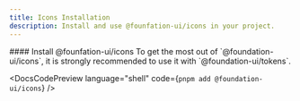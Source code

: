 ```yaml
---
title: Icons Installation
description: Install and use @founfation-ui/icons in your project.
---
```


<DocsSection>
#### Install @founfation-ui/icons

<DocsTextBlock>
  To get the most out of `@foundation-ui/icons`, it is strongly recommended to
  use it with `@foundation-ui/tokens`.
</DocsTextBlock>

<DocsCodePreview language="shell" code={`pnpm add @foundation-ui/icons`} />
</DocsSection>

<DocsFooter prev="/docs/core/installation" next="/docs/icons/libraries" />
